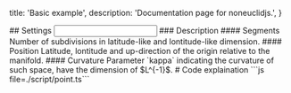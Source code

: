 
  title: 'Basic example',
  description: 'Documentation page for noneuclidjs.',
}

<OptionsProvider>
  <Scene />
## Settings
  <Input />
</OptionsProvider>
### Description
#### Segments
Number of subdivisions in latitude-like and lontitude-like dimension.
#### Position
Latitude, lontitude and up-direction of the origin relative to the manifold.
#### Curvature
Parameter `kappa` indicating the curvature of such space, have the dimension of $L^{-1}$.
# Code explaination
```js file=./script/point.ts```
